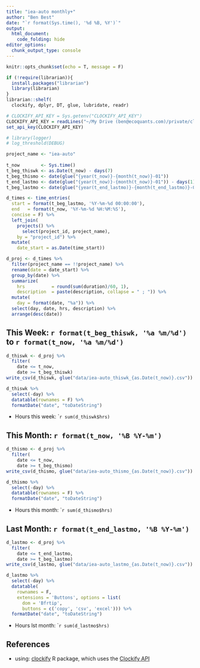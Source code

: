 ```yaml
---
title: "iea-auto monthly+"
author: "Ben Best"
date: "`r format(Sys.time(), '%d %B, %Y')`"
output:
  html_document:
    code_folding: hide
editor_options: 
  chunk_output_type: console
---
```


```r
knitr::opts_chunk$set(echo = T, message = F)
```

```r
if (!require(librarian)){
  install.packages("librarian")
  library(librarian)
}
librarian::shelf(
  clockify, dplyr, DT, glue, lubridate, readr)

# CLOCKIFY_API_KEY = Sys.getenv("CLOCKIFY_API_KEY")
CLOCKIFY_API_KEY = readLines("~/My Drive (ben@ecoquants.com)/private/clockify-api-key_ben@ecoquants.com.txt")
set_api_key(CLOCKIFY_API_KEY)

# library(logger)
# log_threshold(DEBUG)
```

```r
project_name <- "iea-auto"
  
t_now        <- Sys.time() 
t_beg_thiswk <- as.Date(t_now) - days(7)
t_beg_thismo <- date(glue("{year(t_now)}-{month(t_now)}-01"))
t_end_lastmo <- date(glue("{year(t_now)}-{month(t_now)}-01")) - days(1)
t_beg_lastmo <- date(glue("{year(t_end_lastmo)}-{month(t_end_lastmo)}-01")) - days(1)

d_times <- time_entries(
  start = format(t_beg_lastmo, '%Y-%m-%d 00:00:00'),
  end   = format(t_now, '%Y-%m-%d %H:%M:%S'),
  concise = F) %>% 
  left_join(
    projects() %>% 
      select(project_id, project_name), 
    by = "project_id") %>% 
  mutate(
    date_start = as.Date(time_start))

d_proj <- d_times %>% 
  filter(project_name == !!project_name) %>% 
  rename(date = date_start) %>% 
  group_by(date) %>% 
  summarize(
    hrs          = round(sum(duration)/60, 1),
    description  = paste(description, collapse = " ; ")) %>% 
  mutate(
    day = format(date, "%a")) %>% 
  select(day, date, hrs, description) %>% 
  arrange(desc(date))
```

## This Week: `r format(t_beg_thiswk, '%a %m/%d')` to `r format(t_now, '%a %m/%d')`

```r
d_thiswk <- d_proj %>% 
  filter(
    date <= t_now,
    date >= t_beg_thiswk)
write_csv(d_thiswk, glue("data/iea-auto_thiswk_{as.Date(t_now)}.csv"))

d_thiswk %>% 
  select(-day) %>% 
  datatable(rownames = F) %>% 
  formatDate("date", "toDateString")
```

- Hours this week: ``r sum(d_thiswk$hrs)`

## This Month: `r format(t_now, '%B %Y-%m')`

```r
d_thismo <- d_proj %>% 
  filter(
    date <= t_now,
    date >= t_beg_thismo)
write_csv(d_thismo, glue("data/iea-auto_thismo_{as.Date(t_now)}.csv"))

d_thismo %>% 
  select(-day) %>% 
  datatable(rownames = F) %>% 
  formatDate("date", "toDateString")
```

- Hours this month: ``r sum(d_thismo$hrs)`

## Last Month: `r format(t_end_lastmo, '%B %Y-%m')`

```r
d_lastmo <- d_proj %>% 
  filter(
    date <= t_end_lastmo,
    date >= t_beg_lastmo)
write_csv(d_lastmo, glue("data/iea-auto_lastmo_{as.Date(t_now)}.csv"))

d_lastmo %>% 
  select(-day) %>% 
  datatable(
    rownames = F,
    extensions = 'Buttons', options = list(
      dom = 'Bfrtip',
      buttons = c('copy', 'csv', 'excel'))) %>% 
  formatDate("date", "toDateString")
```

- Hours lst month: ``r sum(d_lastmo$hrs)`


## References

- using: [clockify](https://datawookie.github.io/clockify/) R package, which uses the [Clockify API](https://clockify.me/developers-api#tag-Time-entry)
